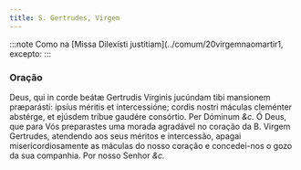 ```yaml
---
title: S. Gertrudes, Virgem
---
```


:::note
Como na [Missa Dilexísti justitiam](../comum/20virgemnaomartir1, excepto:
:::

### Oração

<div class="grid grid-cols-2 gap-5">
  <span class="text-justify">
    Deus, qui in corde beátæ Gertrudis Vírginis jucúndam tibi mansionem
    præparásti: ipsíus méritis et intercessióne; cordis nostri máculas cleménter
    abstérge, et ejúsdem tríbue gaudére consórtio. Per Dóminum <em>&c.</em>
  </span>
  <span class="text-justify">
    Ó Deus, que para Vós preparastes uma morada agradável no coração da B.
    Virgem Gertrudes, atendendo aos seus méritos e intercessão, apagai
    misericordiosamente as máculas do nosso coração e concedei-nos o gozo da sua
    companhia. Por nosso Senhor <em>&c.</em>
  </span>
</div>
